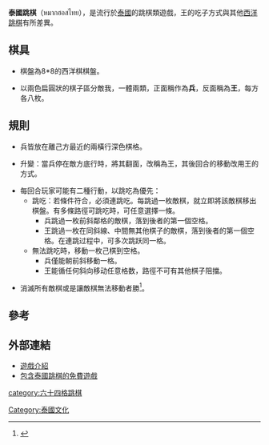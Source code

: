 '''泰國跳棋'''（หมากฮอสไทย），是流行於[[泰國|泰國]]的跳棋類遊戲，王的吃子方式與其他[[西洋跳棋|西洋跳棋]]有所差異。
==棋具==

*棋盤為8*8的西洋棋棋盤。

*以兩色扁圓狀的棋子區分敵我，一體兩類，正面稱作為'''兵'''，反面稱為'''王'''，每方各八枚。

==規則==

*兵皆放在離己方最近的兩橫行深色棋格。

*升變：當兵停在敵方底行時，將其翻面，改稱為王，其後回合的移動改用王的方式。

*每回合玩家可能有二種行動，以跳吃為優先：
**跳吃：若條件符合，必須連跳吃。每跳過一枚敵棋，就立即將該敵棋移出棋盤。有多條路徑可跳吃時，可任意選擇一條。
***兵跳過一枚前斜鄰格的敵棋，落到後者的第一個空格。
***王跳過一枚在同斜線、中間無其他棋子的敵棋，落到後者的第一個空格。在連跳过程中，可多次跳跃同一格。
**無法跳吃時，移動一枚己棋到空格。
***兵僅能朝前斜移動一格。
***王能循任何斜向移动任意格数，路徑不可有其他棋子阻擋。

*消滅所有敵棋或是讓敵棋無法移動者勝<ref>{{Cite web |url=http://alemanni.pagesperso-orange.fr/thai.html |title=THAI 8x8 CHECKERS |access-date=2012-02-05 |archive-url=https://web.archive.org/web/20120906024757/http://alemanni.pagesperso-orange.fr/thai.html |archive-date=2012-09-06 |dead-url=yes }}</ref>。

==參考==
<div class="references-small">
<references/>
</div>

==外部連結==

*[http://boardgamegeek.com/boardgame/85287/thai-checkers 遊戲介紹] {{Wayback|url=http://boardgamegeek.com/boardgame/85287/thai-checkers |date=20110830181411 }}
*[http://www.checkersland.com/download/checkersland.exe 包含泰國跳棋的免費遊戲] {{Wayback|url=http://www.checkersland.com/download/checkersland.exe |date=20110912071053 }}

[[category:六十四格跳棋|category:六十四格跳棋]]
[[Category:泰國文化|Category:泰國文化]]